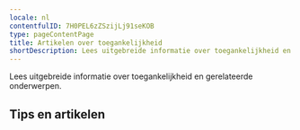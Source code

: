 ```yaml
---
locale: nl
contentfulID: 7H0PEL6zZSzijLj91seKOB
type: pageContentPage
title: Artikelen over toegankelijkheid
shortDescription: Lees uitgebreide informatie over toegankelijkheid en gerelateerde onderwerpen.
---
```


Lees uitgebreide informatie over toegankelijkheid en gerelateerde onderwerpen.

## Tips en artikelen

<LinkList title="Accessibility articles - Link list" isHighlighted={true}>
  <LinkListItem url="https://appt.org/en/articles/disabilities" title="Disabilities" pageTitle="Disabilities when using apps" shortDescription="This article provides a summary of the different disabilities. Here you can also find the number of Dutch people with a disability." icon="/img/light/Beperkingen.svg" iconAlt="Disabilities"/>
  <LinkListItem url="https://appt.org/en/articles/assistive-technologies" title="Assistive technologies" pageTitle="Assistive technologies for using apps" shortDescription="This article provides a summary of the different assistive technologies." icon="/img/light/Hulpmiddelen.svg" iconAlt="Assistive Technologies"/>
  <LinkListItem url="https://appt.org/en/articles/accessible-app-beginners-guide" title="An Accessible App. Where to start?" pageTitle="An accessible app. Where to start?" shortDescription="Making your app accessible to everyone: where do you start? These are the first steps you should take." icon="/img/light/Oplossingen.svg" iconAlt="Solutions"/>
  <LinkListItem url="https://appt.org/en/articles/gather-your-own-accessibility-data" title="Gather your own accessibility data" pageTitle="Gather your own accessibility data" shortDescription="All ingredients to gain insight into the use of accessibility features in your own app." icon="/img/light/Diensten.svg" iconAlt="Services"/>
  <LinkListItem url="https://appt.org/en/articles/how-to-get-an-accessible-app-developed" title="How to get an accessible app developed" pageTitle="How to get an accessible app developed" shortDescription="This article, aimed at non-developers, explains where to start if you want to have an app made accessible." icon="/img/light/Ontwikkeling.svg" iconAlt="Development"/>
  <LinkListItem url="https://appt.org/en/articles/how-we-built-appt-org" title="How we built appt.org" pageTitle="How we built appt.org" shortDescription="We built appt.org by using Contentful in combination with Next.js, Typescript, Tailwind CSS and Google Cloud Run." icon="/img/light/Web.svg" iconAlt="Web globe icon"/>
  <LinkListItem url="https://appt.org/en/articles/automated-accessibility-testing-android-ios-apps" title="Automated accessibility testing of Android and iOS apps" pageTitle="Automated accessibility testing of Android and iOS apps" shortDescription="You can run automated accessibility tests to check if your Android or iOS app meets accessibility requirements. This article lists tools to automatically test the accessibility of your app." icon="/img/light/Robot.svg" iconAlt="Icon of a robot's face, in a pink color"/>
  <LinkListItem url="https://appt.org/en/articles/contribute-code-samples-for-accessible-apps" title="Contribute code samples" pageTitle="Contribute code samples for accessible apps" shortDescription="Contribute to our mission by sharing code samples of accessible apps." icon="/img/light/4.1.1.svg" iconAlt="WCAG 4.1.1 - Logo"/>
  <LinkListItem url="https://appt.org/en/handbook" title="App accessibility handbook" pageTitle="App accessibility handbook" shortDescription="Our handbook is designed to learn the basic principles of app accessibility in straightforward way. "/>
  <LinkListItem url="https://appt.org/en/articles/native-versus-cross-frameworks-accessible-apps" title="Native versus cross-platform frameworks to develop accessible apps" pageTitle="Native versus cross-platform frameworks to develop accessible apps" shortDescription="What framework to choose if you want to build an accessible app? Native has it benefits, but cross-platform frameworks are catching up."/>
</LinkList>